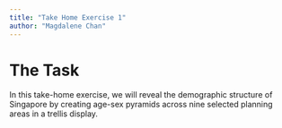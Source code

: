 ```yaml
---
title: "Take Home Exercise 1"
author: "Magdalene Chan"
---
```


# The Task
In this take-home exercise, we will reveal the demographic structure of Singapore by creating age-sex pyramids across nine selected planning areas in a trellis display.